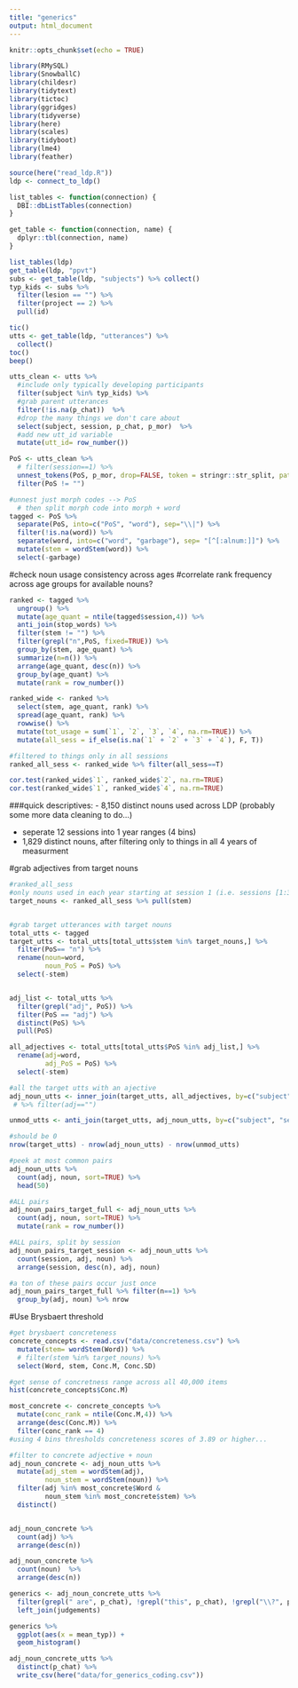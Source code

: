```yaml
---
title: "generics"
output: html_document
---
```


```r
knitr::opts_chunk$set(echo = TRUE)

library(RMySQL)
library(SnowballC)
library(childesr)
library(tidytext)
library(tictoc)
library(ggridges)
library(tidyverse)
library(here)
library(scales)
library(tidyboot)
library(lme4)
library(feather)

source(here("read_ldp.R"))
ldp <- connect_to_ldp()
```

```r
list_tables <- function(connection) {
  DBI::dbListTables(connection)
}

get_table <- function(connection, name) {
  dplyr::tbl(connection, name)
}

list_tables(ldp)
get_table(ldp, "ppvt")
subs <- get_table(ldp, "subjects") %>% collect()
typ_kids <- subs %>%
  filter(lesion == "") %>% 
  filter(project == 2) %>% 
  pull(id)
```

```r
tic()
utts <- get_table(ldp, "utterances") %>%
  collect()
toc()
beep()

utts_clean <- utts %>%
  #include only typically developing participants
  filter(subject %in% typ_kids) %>%
  #grab parent utterances
  filter(!is.na(p_chat))  %>%
  #drop the many things we don't care about
  select(subject, session, p_chat, p_mor)  %>%
  #add new utt_id variable
  mutate(utt_id= row_number())

PoS <- utts_clean %>% 
  # filter(session==1) %>%
  unnest_tokens(PoS, p_mor, drop=FALSE, token = stringr::str_split, pattern = " ") %>%
  filter(PoS != "")
```


```r
#unnest just morph codes --> PoS
  # then split morph code into morph + word
tagged <- PoS %>%
  separate(PoS, into=c("PoS", "word"), sep="\\|") %>%
  filter(!is.na(word)) %>%
  separate(word, into=c("word", "garbage"), sep= "[^[:alnum:]]") %>%
  mutate(stem = wordStem(word)) %>%  
  select(-garbage)
```


#check noun usage consistency across ages
#correlate rank frequency across age groups for available nouns?
```r
ranked <- tagged %>%
  ungroup() %>%
  mutate(age_quant = ntile(tagged$session,4)) %>%
  anti_join(stop_words) %>%
  filter(stem != "") %>%
  filter(grepl("n",PoS, fixed=TRUE)) %>%
  group_by(stem, age_quant) %>%
  summarize(n=n()) %>% 
  arrange(age_quant, desc(n)) %>%
  group_by(age_quant) %>%
  mutate(rank = row_number())

ranked_wide <- ranked %>% 
  select(stem, age_quant, rank) %>% 
  spread(age_quant, rank) %>%
  rowwise() %>%
  mutate(tot_usage = sum(`1`, `2`, `3`, `4`, na.rm=TRUE)) %>%
  mutate(all_sess = if_else(is.na(`1` + `2` + `3` + `4`), F, T))

#filtered to things only in all sessions
ranked_all_sess <- ranked_wide %>% filter(all_sess==T)

cor.test(ranked_wide$`1`, ranked_wide$`2`, na.rm=TRUE)
cor.test(ranked_wide$`1`, ranked_wide$`4`, na.rm=TRUE)

```
###quick descriptives:
- 8,150 distinct nouns used across LDP (probably some more data cleaning to do...)

- seperate 12 sessions into 1 year ranges (4 bins)
- 1,829 distinct nouns, after filtering only to things in all 4 years of measurment


#grab adjectives from target nouns
```r
#ranked_all_sess
#only nouns used in each year starting at session 1 (i.e. sessions [1:3, 4:6, 7:9, 10:12])
target_nouns <- ranked_all_sess %>% pull(stem)


#grab target utterances with target nouns
total_utts <- tagged
target_utts <- total_utts[total_utts$stem %in% target_nouns,] %>% 
  filter(PoS== "n") %>%
  rename(noun=word,
         noun_PoS = PoS) %>% 
  select(-stem)


adj_list <- total_utts %>% 
  filter(grepl("adj", PoS)) %>%
  filter(PoS == "adj") %>%
  distinct(PoS) %>% 
  pull(PoS)

all_adjectives <- total_utts[total_utts$PoS %in% adj_list,] %>% 
  rename(adj=word,
         adj_PoS = PoS) %>% 
  select(-stem)

#all the target utts with an ajective
adj_noun_utts <- inner_join(target_utts, all_adjectives, by=c("subject", "session", "p_chat", "p_mor", "utt_id"))
 # %>% filter(adj=="")

unmod_utts <- anti_join(target_utts, adj_noun_utts, by=c("subject", "session", "p_chat", "p_mor", "utt_id")) 

#should be 0
nrow(target_utts) - nrow(adj_noun_utts) - nrow(unmod_utts)

#peek at most common pairs
adj_noun_utts %>% 
  count(adj, noun, sort=TRUE) %>%
  head(50)

#ALL pairs
adj_noun_pairs_target_full <- adj_noun_utts %>% 
  count(adj, noun, sort=TRUE) %>%
  mutate(rank = row_number()) 

#ALL pairs, split by session
adj_noun_pairs_target_session <- adj_noun_utts %>% 
  count(session, adj, noun) %>%
  arrange(session, desc(n), adj, noun)

#a ton of these pairs occur just once
adj_noun_pairs_target_full %>% filter(n==1) %>%
  group_by(adj, noun) %>% nrow
```

#Use Brysbaert threshold
```r
#get brysbaert concreteness
concrete_concepts <- read.csv("data/concreteness.csv") %>%
  mutate(stem= wordStem(Word)) %>%
  # filter(stem %in% target_nouns) %>%
  select(Word, stem, Conc.M, Conc.SD)

#get sense of concretness range across all 40,000 items
hist(concrete_concepts$Conc.M)

most_concrete <- concrete_concepts %>%
  mutate(conc_rank = ntile(Conc.M,4)) %>%
  arrange(desc(Conc.M)) %>%
  filter(conc_rank == 4)
#using 4 bins thresholds concreteness scores of 3.89 or higher...

#filter to concrete adjective + noun
adj_noun_concrete <- adj_noun_utts %>%
  mutate(adj_stem = wordStem(adj),
         noun_stem = wordStem(noun)) %>%
  filter(adj %in% most_concrete$Word &
         noun_stem %in% most_concrete$stem) %>%
  distinct()


adj_noun_concrete %>% 
  count(adj) %>%
  arrange(desc(n))

adj_noun_concrete %>% 
  count(noun)  %>%
  arrange(desc(n)) 


```

```r

generics <- adj_noun_concrete_utts %>%
  filter(grepl(" are", p_chat), !grepl("this", p_chat), !grepl("\\?", p_chat)) %>%
  left_join(judgements)

generics %>%
  ggplot(aes(x = mean_typ)) +
  geom_histogram()

adj_noun_concrete_utts %>%
  distinct(p_chat) %>%
  write_csv(here("data/for_generics_coding.csv"))





```
